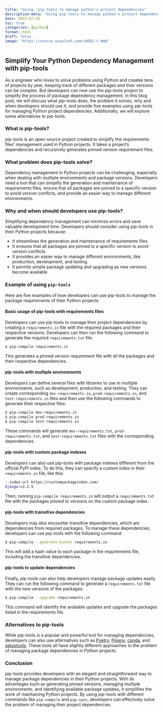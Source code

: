 ```yaml
---
title: "Using `pip-tools`to manage python's project dependencies"
description-meta: "Using pip-tools to manage python's project dependencies`"
date: 2023-07-20
toc: true
categories: [python]
format: html
draft: false
image: "https://source.unsplash.com/s8OO2-t-HmQ"
---
```


## Simplify Your Python Dependency Management with pip-tools 

As a engineer who loves to solve problems using Python and creates tens of projects by year, keeping track of different packages and their versions can be complex. But developers can now use the pip-tools project to simplify the process of package dependency management. In this blog post, we will discuss what pip-tools does, the problem it solves, why and when developers should use it, and provide five examples using pip-tools for managing Python project dependencies. Additionally, we will explore some alternatives to pip-tools.

### What is pip-tools?

pip-tools is an open-source project created to simplify the requirements files' management used in Python projects. It takes a project's dependencies and recursively generates pinned version requirement files.

### What problem does pip-tools solve?

Dependency management in Python projects can be challenging, especially when dealing with multiple environments and package versions. Developers need a tool that can simplify the generation and maintenance of requirements files, ensure that all packages are pinned to a specific version to avoid version conflicts, and provide an easier way to manage different environments.

### Why and when should developers use pip-tools?

Simplifying dependency management can minimize errors and save valuable development time. Developers should consider using pip-tools in their Python projects because:

- It streamlines the generation and maintenance of requirements files
- It ensures that all packages are pinned to a specific version to avoid version conflicts
- It provides an easier way to manage different environments, like production, development, and testing
- It permits simple package updating and upgrading as new versions become available

### Example of using `pip-tools`

Here are five examples of how developers can use pip-tools to manage the package requirements of their Python projects:

#### Basic usage of pip-tools with requirements files

Developers can use pip-tools to manage their project dependencies by creating a `requirements.in` file with the required packages and their respective versions. Developers can then run the following command to generate the required `requirements.txt` file:

```bash
$ pip-compile requirements.in
```

This generates a pinned version requirement file with all the packages and their respective dependencies.

#### pip-tools with multiple environments

Developers can define several files with libraries to use in multiple environments, such as development, production, and testing. They can create corresponding `dev-requirements.in`, `prod-requirements.in`, and `test-requirements.in` files and then use the following commands to generate their respective files:

```bash
$ pip-compile dev-requirements.in
$ pip-compile prod-requirements.in
$ pip-compile test-requirements.in
```

These commands will generate `dev-requirements.txt`, `prod-requirements.txt`, and `test-requirements.txt` files with the corresponding dependencies.

#### pip-tools with custom package indexes

Developers can also use pip-tools with package indexes different from the official PyPI index. To do this, they can specify a custom index in their `requirements.in` file, like this:

```bash
--index-url https://custompackageindex.com/
django==3.2.5
```

Then, running `pip-compile requirements.in` will output a `requirements.txt` file with the packages pinned to versions on the custom package index.

#### pip-tools with transitive dependencies

Developers may also encounter transitive dependencies, which are dependencies from required packages. To manage these dependencies, developers can use pip-tools with the following command:

```bash
$ pip-compile --generate-hashes requirements.in
```

This will add a hash value to each package in the requirements file, including the transitive dependencies.

#### pip-tools to update dependencies

Finally, pip-tools can also help developers manage package updates easily. They can run the following command to generate a `requirements.txt` file with the new versions of the packages:

```bash
$ pip-compile --upgrade requirements.in 
```

This command will identify the available updates and upgrade the packages listed in the requirements file.

### Alternatives to pip-tools

While pip-tools is a popular and powerful tool for managing dependencies, developers can also use alternatives such as [Poetry](https://python-poetry.org/), [Pipenv](https://pipenv.pypa.io/), [conda](https://docs.conda.io/en/latest/), and [setuptools](https://setuptools.pypa.io/en/latest/). These tools all have slightly different approaches to the problem of managing package dependencies in Python projects. 

### Conclusion

pip-tools provides developers with an elegant and straightforward way to manage package dependencies in their Python projects. With its advantages such as generating pinned versions, managing multiple environments, and identifying available package updates, it simplifies the work of maintaining Python projects. By using pip-tools with different commands like `pip-compile` and `pip-sync`, developers can effectively solve the problem of managing their project dependencies.

